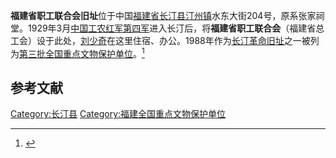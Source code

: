 {{coord|25|50|14|N|116|21|26|E|scale:10000|display=title}}
{{文物保护单位
| 级别 = 全国
| 名称 = 长汀革命旧址
| 子项 = 福建省职工联合会旧址（刘少奇旧居）——张家祠
| 图片 = Changting Fujian Sheng Zhigong Lianhehui Jiuzhi 2013.10.06 08-33-07.jpg
| 所在 = [[福建省|福建省]][[长汀县|长汀县]]
| 分类 = 革命遗址及革命纪念建筑物
| 时代 = 1929-1933年
| 编号 = [[第三批全国重点文物保护单位|第三批]]第29项
| 登录 = 1988年1月13日
}}
'''福建省职工联合会旧址'''位于中国[[福建省|福建省]][[长汀县|长汀县]][[汀州镇|汀州镇]]水东大街204号，原系张家祠堂。1929年3月[[中国工农红军第四军|中国工农红军第四军]]进入长汀后，将'''福建省职工联合会'''（福建省总工会）设于此处，[[刘少奇|刘少奇]]在这里住宿、办公。1988年作为[[长汀革命旧址|长汀革命旧址]]之一被列为[[第三批全国重点文物保护单位|第三批全国重点文物保护单位]]。<ref>{{Cite book |author=《全国重点文物保护单位》编辑委员会 编 |title=全国重点文物保护单位（第一至第五批）·第Ⅱ卷 |publisher=文物出版社 |year=2004 |isbn=7-5010-1525-2 |pages=231 }}</ref>

{{Gallery
|width = 300
|height = 
|lines = 1
|File:Changting Fujian Sheng Zhigong Lianhehui Jiuzhi 2013.10.06 08-32-48.jpg|大门
|File:Changting Fujian Sheng Zhigong Lianhehui Jiuzhi 2013.10.06 08-33-16.jpg|大门及文保碑
|File:Changting Fujian Sheng Zhigong Lianhehui Jiuzhi 2013.10.06 08-33-37.jpg|内部，现作为剧场使用
}}

==参考文献==
{{commonscat|Fujian Sheng Zhigong Lianhehui Jiuzhi}}
{{reflist}}

{{福建全国重点文物保护单位}}
{{第二次国内革命战争期间中国共产党革命史迹}}

{{DEFAULTSORT:Fu}}
[[Category:长汀县|Category:长汀县]]
[[Category:福建全国重点文物保护单位|Category:福建全国重点文物保护单位]]
